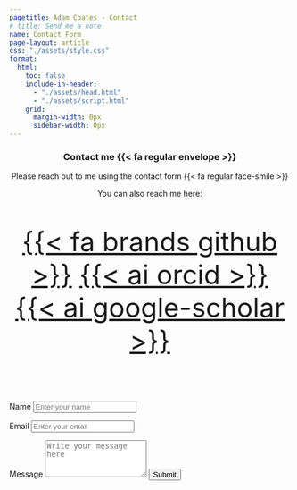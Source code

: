 ```yaml
---
pagetitle: Adam Coates - Contact
# title: Send me a note
name: Contact Form
page-layout: article
css: "./assets/style.css"
format:
  html:
    toc: false
    include-in-header: 
      - "./assets/head.html"
      - "./assets/script.html"
    grid:
      margin-width: 0px
      sidebar-width: 0px
---
```



<center>

### Contact me {{< fa regular envelope >}}






Please reach out to me using the contact form {{< fa regular face-smile >}}



You can also reach me here: 


<font size="15">  

<a class="link-dark me-1" href="https://github.com/adam-coates" title="github" target="_blank" rel="noopener">{{< fa brands github >}}</a>
<a class="link-dark me-1" href="https://orcid.org/0000-0002-4004-1603" title="orcid" target="_blank" rel="noopener">{{< ai orcid >}}</a>
<a class="link-dark me-1" href="https://scholar.google.com/citations?user=xhPfahYAAAAJ&hl=en" title="Google Scholar" target="_blank"rel="noopener">{{< ai google-scholar >}}</a>

</font>

</center>



&nbsp;



<form id="contact-form">
  <label for="name">Name</label>
  <input type="text" id="name" name="name" placeholder="Enter your name" required />

  <label for="email">Email</label>
  <input type="email" id="email" name="email" placeholder="Enter your email" required />

  <label for="message">Message</label>
  <textarea id="message" name="message" rows="4" placeholder="Write your message here" required></textarea>
  
  <!-- <div class="g-recaptcha" data-sitekey="6Lfpn7YqAAAAACcsfCV3RQn3ZTFooUw-acHmwiTl"></div> -->
  
  <button type="submit">Submit</button>

</form>
<p id="success-message" style="display: none; color: green; font-size: 16px; margin-top: 20px;">
  Contact form submitted successfully!
</p>



